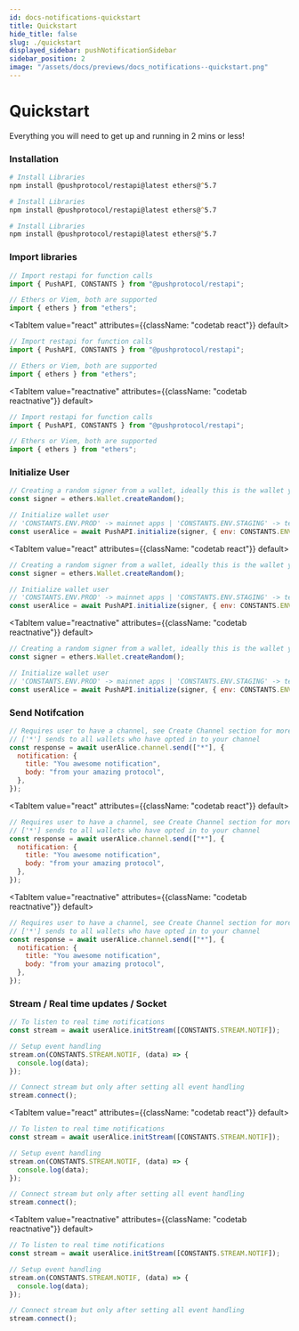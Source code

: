 ```yaml
---
id: docs-notifications-quickstart
title: Quickstart
hide_title: false
slug: ./quickstart
displayed_sidebar: pushNotificationSidebar
sidebar_position: 2
image: "/assets/docs/previews/docs_notifications--quickstart.png"
---
```


# Quickstart

Everything you will need to get up and running in 2 mins or less!

<head>
  <title>Quickstart | Push Notifcation | Push Documentation</title>
</head>


### Installation

<Tabs className="codetabs" groupId="code-examples">
  <TabItem value="js" attributes={{className: "codetab js"}} default>

```zsh
# Install Libraries
npm install @pushprotocol/restapi@latest ethers@^5.7
```

  </TabItem>
  <TabItem value="react" attributes={{className: "codetab react"}} default>

```zsh
# Install Libraries
npm install @pushprotocol/restapi@latest ethers@^5.7
```

  </TabItem>
  <TabItem value="reactnative" attributes={{className: "codetab reactnative"}} default>

```zsh
# Install Libraries
npm install @pushprotocol/restapi@latest ethers@^5.7
```

  </TabItem>
</Tabs>

### Import libraries

<Tabs className="codetabs" groupId="code-examples">
  <TabItem value="js" attributes={{className: "codetab js"}} default>

```js
// Import restapi for function calls
import { PushAPI, CONSTANTS } from "@pushprotocol/restapi";

// Ethers or Viem, both are supported
import { ethers } from "ethers";
```

  </TabItem>

  <TabItem value="react" attributes={{className: "codetab react"}} default>

```js
// Import restapi for function calls
import { PushAPI, CONSTANTS } from "@pushprotocol/restapi";

// Ethers or Viem, both are supported
import { ethers } from "ethers";
```

  </TabItem>

  <TabItem value="reactnative" attributes={{className: "codetab reactnative"}} default>

```js
// Import restapi for function calls
import { PushAPI, CONSTANTS } from "@pushprotocol/restapi";

// Ethers or Viem, both are supported
import { ethers } from "ethers";
```

  </TabItem>
</Tabs>

### Initialize User

<Tabs className="codetabs" groupId="code-examples">
  <TabItem value="js" attributes={{className: "codetab js"}} default>

```js
// Creating a random signer from a wallet, ideally this is the wallet you will connect
const signer = ethers.Wallet.createRandom();

// Initialize wallet user
// 'CONSTANTS.ENV.PROD' -> mainnet apps | 'CONSTANTS.ENV.STAGING' -> testnet apps
const userAlice = await PushAPI.initialize(signer, { env: CONSTANTS.ENV.STAGING });
```

  </TabItem>

  <TabItem value="react" attributes={{className: "codetab react"}} default>

```js
// Creating a random signer from a wallet, ideally this is the wallet you will connect
const signer = ethers.Wallet.createRandom();

// Initialize wallet user
// 'CONSTANTS.ENV.PROD' -> mainnet apps | 'CONSTANTS.ENV.STAGING' -> testnet apps
const userAlice = await PushAPI.initialize(signer, { env: CONSTANTS.ENV.STAGING });
```

  </TabItem>

  <TabItem value="reactnative" attributes={{className: "codetab reactnative"}} default>

```js
// Creating a random signer from a wallet, ideally this is the wallet you will connect
const signer = ethers.Wallet.createRandom();

// Initialize wallet user
// 'CONSTANTS.ENV.PROD' -> mainnet apps | 'CONSTANTS.ENV.STAGING' -> testnet apps
const userAlice = await PushAPI.initialize(signer, { env: CONSTANTS.ENV.STAGING });
```

  </TabItem>
</Tabs>

### Send Notifcation

<Tabs className="codetabs" groupId="code-examples">
  <TabItem value="js" attributes={{className: "codetab js"}} default>

```js
// Requires user to have a channel, see Create Channel section for more info
// ['*'] sends to all wallets who have opted in to your channel
const response = await userAlice.channel.send(["*"], {
  notification: {
    title: "You awesome notification",
    body: "from your amazing protocol",
  },
});
```

  </TabItem>

  <TabItem value="react" attributes={{className: "codetab react"}} default>

```js
// Requires user to have a channel, see Create Channel section for more info
// ['*'] sends to all wallets who have opted in to your channel
const response = await userAlice.channel.send(["*"], {
  notification: {
    title: "You awesome notification",
    body: "from your amazing protocol",
  },
});
```

  </TabItem>

  <TabItem value="reactnative" attributes={{className: "codetab reactnative"}} default>

```js
// Requires user to have a channel, see Create Channel section for more info
// ['*'] sends to all wallets who have opted in to your channel
const response = await userAlice.channel.send(["*"], {
  notification: {
    title: "You awesome notification",
    body: "from your amazing protocol",
  },
});
```

  </TabItem>
</Tabs>

### Stream / Real time updates / Socket

<Tabs className="codetabs" groupId="code-examples">
  <TabItem value="js" attributes={{className: "codetab js"}} default>

```js
// To listen to real time notifications
const stream = await userAlice.initStream([CONSTANTS.STREAM.NOTIF]);

// Setup event handling
stream.on(CONSTANTS.STREAM.NOTIF, (data) => {
  console.log(data);
});

// Connect stream but only after setting all event handling
stream.connect();
```

  </TabItem>

  <TabItem value="react" attributes={{className: "codetab react"}} default>

```js
// To listen to real time notifications
const stream = await userAlice.initStream([CONSTANTS.STREAM.NOTIF]);

// Setup event handling
stream.on(CONSTANTS.STREAM.NOTIF, (data) => {
  console.log(data);
});

// Connect stream but only after setting all event handling
stream.connect();
```

  </TabItem>

  <TabItem value="reactnative" attributes={{className: "codetab reactnative"}} default>

```js
// To listen to real time notifications
const stream = await userAlice.initStream([CONSTANTS.STREAM.NOTIF]);

// Setup event handling
stream.on(CONSTANTS.STREAM.NOTIF, (data) => {
  console.log(data);
});

// Connect stream but only after setting all event handling
stream.connect();
```

  </TabItem>
</Tabs>

